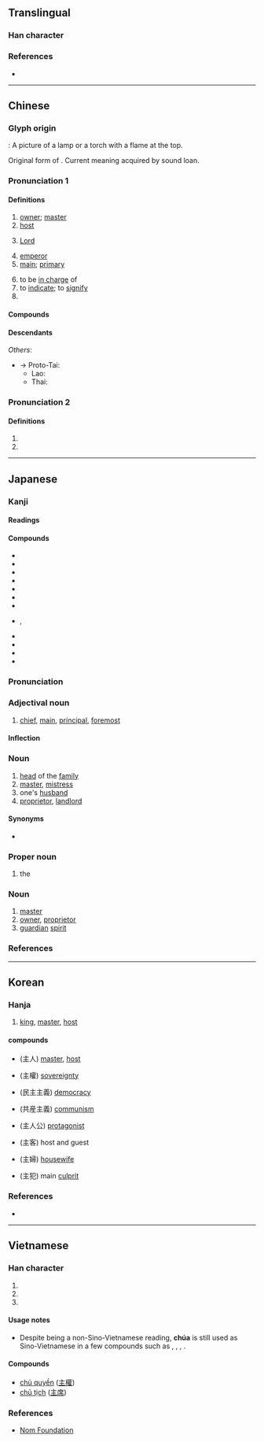 {{also|王|玉|生|丰}}
{{character info/new}}
==Translingual==
{{stroke order|type=bw}}
{{stroke order|type=jbw}}
{{stroke order|type=animate}}

===Han character===
{{Han char|rn=3|rad=丶|as=04|sn=5|four=00104|canj=YG|ids=⿱丶王}}

===References===
* {{Han ref|kx=0080.200|dkj=00100|dj=0163.010|hdz=10044.030|uh=4E3B|ud=20027|bh=A544|bd=42308}}

----

==Chinese==
{{zh-forms}}

===Glyph origin===
{{Han etyl}}
{{liushu|p}} : A picture of a lamp or a torch with a flame at the top.

Original form of {{zh-l|*炷}}. Current meaning acquired by sound loan.

===Pronunciation 1===
{{zh-pron
|m=zhǔ
|c=zyu2
|h=pfs=chú
|md=ciō/cṳ̄
|mn=chú/zz:chí
|w=2tsr
|mc=y
|oc=y
|cat=n,a,pn,v
}}

====Definitions====
{{zh-hanzi}}

# [[owner]]; [[master]]
# [[host]]
# {{lb|zh|Christianity|Islam}} [[Lord]]
# [[emperor]]
# [[main]]; [[primary]]
#: {{zh-x|主要|main}}
# to be [[in charge]] of
# to [[indicate]]; to [[signify]]
# {{surname|lang=zh}}

====Compounds====
{{zh-der|主板|主辦|主筆|主幣|主編|主場|主持|主持人|主廚|主詞|主次|主從|主單位|主刀|主導|主調|主動|主動脈|主隊|主犯|主峰|主婦|主幹|主攻|主顧|主觀|主觀能動性|主觀唯心主義|主觀主義|主管|主婚|主機|主祭|主家|主見|主講|主將|主焦點|主角|主力|主流|主權|主兒|主人|主任|主題|主體|主席|主要|主頁|主義|主意|主音|主語|主張|主掌|世主|主上|主事|主位|主使|主依|主修|主傅|主僕|主公|主刑|主名|主唱|主器|主因|主坐|主委|主嫌|主子|主客|主宰|主審|主帥|主座|主戰|主控|主播|主政|主教|主文|主日|主旨|主星|主根|主格|主母|主治|主法|主演|主父|主盟|主監|主稿|主簿|主線|主罰|主翁|主考|主脈|主腦|主腰|主臣|主菜|主計|主試|主謀|主議|主軸|主辯|主靜|主食|主麻|事主|人主|作主|借主|做主|債主|先主|內主|公主|原主|名主|君主|售主|喪主|嗣主|國主|團主|地主|天主|太主|夫主|失主|奧主|女主|宗主|家主|宿主|寄主|寨主|局主|屋主|幼主|店主|府主|座主|庵主|廟主|廢主|後主|得主|戶主|房主|故主|教主|施主|明主|昏主|易主|星主|木主|本主|東主|板主|業主|樁主|民主|火主|無主|爵主|牧主|物主|田主|盟主|真主|神主|祭主|窩主|縣主|翁主|聖主|背主|自主|船主|苦主|莊主|行主|觀主|誼主|謀主|財主|貨主|貴主|買主|賓主|賣主|車主|郎主|郡主|閣主|院主|隊主|雄主|雇主|霸主|領主|頭主|題主|顧主|飼主|點主|齋主}}

====Descendants====
{{CJKV||しゅ|주|chủ}}
''Others'':
* → Proto-Tai: {{m|tai-pro|*ɕɤwᶜ||master}}
** Lao: {{l|lo|ເຈົ້າ||lord, master, owner}}
** Thai: {{l|th|เจ้า||lord, master, owner}}

===Pronunciation 2===
{{zh-pron
|m=zhù
|c=
|h=pfs=
|md=
|mn=
|w=
|mc=
|oc=
|cat=cls
}}

====Definitions====
{{zh-hanzi}}

# {{zh-classifier|[[event]]s}}
# {{zh-alt-form|注|to [[pour]] into}}

----

==Japanese==

===Kanji===
{{ja-kanji|grade=3|rs=丶04}}

====Readings====
{{ja-readings
|goon=す
|kanon=しゅ
|kun=あるじ-, おも-, ぬし-
}}

====Compounds====
* {{ja-r|主格|しゅかく}}
* {{ja-r|主観|しゅかん}}
* {{ja-r|主義|しゅぎ}}
* {{ja-r|主権|しゅけん}}
* {{ja-r|主権在民|しゅけんざいみん}}
* {{ja-r|主語|しゅご}}
* {{ja-r|主宰|しゅさい}}
* {{ja-r|主従|しゅじゅう}}, {{ja-r|主従|しゅうじゅう}}
* {{ja-r|主食|しゅしょく}}
* {{ja-r|主体|しゅたい}}
* {{ja-r|主犯|しゅはん}}
* {{ja-r|主要|しゅよう}}

===Pronunciation===
{{ja-pron|y=k|あるじ|acc=1|acc_ref=SMK2}}
{{ja-pron|y=k|おも|acc=1|acc_ref=SMK2}}
{{ja-pron|y=k|ぬし|acc=1|acc_ref=SMK2}}

===Adjectival noun===
{{ja-adj|infl=な|おも}}

# [[chief]], [[main]], [[principal]], [[foremost]]

====Inflection====
{{ja-na|おも}}

===Noun===
{{ja-noun|しゅ}}

# [[head]] of the [[family]]
# [[master]], [[mistress]]
# one's [[husband]]
# [[proprietor]], [[landlord]]

====Synonyms====
* {{ja-r|主人|しゅじん}}

===Proper noun===
{{ja-pos|proper|しゅ}}

# {{lb|ja|religion|sort=しゅ}} the {{l|en|Lord}}
#:{{ja-usex|'''主'''の兄%弟ヤコブ|'''^しゅ''' の きょう%だい ^ヤコブ|James, brother of the Lord}}

{{C|ja|God|sort=しゅ}}

===Noun===
{{ja-noun|ぬし}}

# [[master]]
# [[owner]], [[proprietor]]
# [[guardian]] [[spirit]]

===References===
<references/>

----

==Korean==

===Hanja===
{{ko-hanja|hangeul=주|rv=ju|mr=chu|eumhun=[[임금]], [[주인]]|ehrv=imgeum, juin|ehmr=imgǔm, chuin|ehy=}}

# [[king]], [[master]], [[host]]

====compounds====
* {{l|ko|주인}}(主人) [[master]], [[host]]
* {{l|ko|주권}}(主權) [[sovereignty]]
* {{l|ko|민주주의}}(民主主義) [[democracy]]
* {{l|ko|공산주의}}(共産主義) [[communism]]
* {{l|ko|주인공}}(主人公) [[protagonist]]
* {{l|ko|주객}}(主客) host and guest
* {{l|ko|주부}}(主婦) [[housewife]]
* {{l|ko|주범}}(主犯) main [[culprit]]

===References===
* {{Hanja ref|nav=11557}}

----

==Vietnamese==

===Han character===
{{vi-hantu|[[chủ]], [[chúa]]|rs=丶04}}

# {{han tu form of|chủ|[[owner]]}}
# {{Nom form of|chúa|retired father of a king}}
# {{Nom form of|Chúa|[[God]]; [[Christ]]; [[Lord]]}}

====Usage notes====
* Despite being a non-Sino-Vietnamese reading, '''chúa''' is still used as Sino-Vietnamese in a few compounds such as {{m|vi|công chúa}}, {{m|vi|quận chúa}}, {{m|vi|lãnh chúa}}, {{m|vi|Thiên Chúa}}.

====Compounds====
* [[chủ quyền]] ([[主權]])
* [[chủ tịch]] ([[主席]])

===References===
* [http://nomfoundation.org/common/nom_details.php?codepoint=4e3b Nom Foundation]